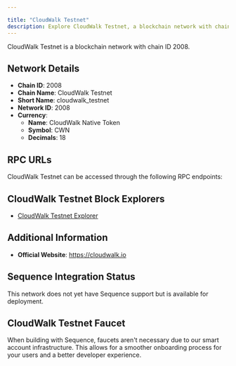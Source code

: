 ```yaml
---

title: "CloudWalk Testnet"
description: Explore CloudWalk Testnet, a blockchain network with chain ID 2008. Learn about its native currency, CloudWalk Native Token, and how to interact with the network.
---
```




CloudWalk Testnet is a blockchain network with chain ID 2008.

## Network Details

- **Chain ID**: 2008
- **Chain Name**: CloudWalk Testnet
- **Short Name**: cloudwalk_testnet
- **Network ID**: 2008
- **Currency**: 
  - **Name**: CloudWalk Native Token
  - **Symbol**: CWN
  - **Decimals**: 18

## RPC URLs

CloudWalk Testnet can be accessed through the following RPC endpoints:



## CloudWalk Testnet Block Explorers

- [CloudWalk Testnet Explorer](https://explorer.testnet.cloudwalk.io)

## Additional Information

- **Official Website**: https://cloudwalk.io

## Sequence Integration Status

This network does not yet have Sequence support but is available for deployment.

## CloudWalk Testnet Faucet

When building with Sequence, faucets aren't necessary due to our smart account infrastructure. This allows for a smoother onboarding process for your users and a better developer experience.
